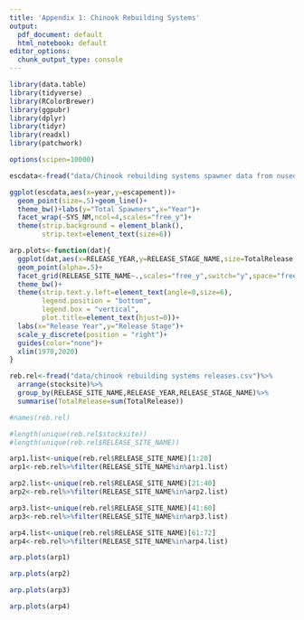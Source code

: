 ```yaml
---
title: 'Appendix 1: Chinook Rebuilding Systems'
output:
  pdf_document: default
  html_notebook: default
editor_options:
  chunk_output_type: console
---
```


```r

library(data.table)
library(tidyverse)
library(RColorBrewer)
library(ggpubr)
library(dplyr)
library(tidyr)
library(readxl)
library(patchwork)

options(scipen=10000)
```

\newpage

```r

escdata<-fread("data/Chinook rebuilding systems spawner data from nuseds revised.csv")

ggplot(escdata,aes(x=year,y=escapement))+
  geom_point(size=.5)+geom_line()+
  theme_bw()+labs(y="Total Spawners",x="Year")+
  facet_wrap(~SYS_NM,ncol=4,scales="free_y")+
  theme(strip.background = element_blank(),
        strip.text=element_text(size=6))

```

\newpage

```r
arp.plots<-function(dat){
  ggplot(dat,aes(x=RELEASE_YEAR,y=RELEASE_STAGE_NAME,size=TotalRelease,color=RELEASE_STAGE_NAME))+
  geom_point(alpha=.5)+
  facet_grid(RELEASE_SITE_NAME~.,scales="free_y",switch="y",space="free_y")+
  theme_bw()+
  theme(strip.text.y.left=element_text(angle=0,size=6),
        legend.position = "bottom",
        legend.box = "vertical",
        plot.title=element_text(hjust=0))+ 
  labs(x="Release Year",y="Release Stage")+
  scale_y_discrete(position = "right")+
  guides(color="none")+
  xlim(1970,2020)
}
```

```r
reb.rel<-fread("data/chinook rebuilding systems releases.csv")%>%
  arrange(stocksite)%>%
  group_by(RELEASE_SITE_NAME,RELEASE_YEAR,RELEASE_STAGE_NAME)%>%
  summarise(TotalRelease=sum(TotalRelease))

#names(reb.rel)

#length(unique(reb.rel$stocksite))
#length(unique(reb.rel$RELEASE_SITE_NAME))

arp1.list<-unique(reb.rel$RELEASE_SITE_NAME)[1:20]
arp1<-reb.rel%>%filter(RELEASE_SITE_NAME%in%arp1.list)

arp2.list<-unique(reb.rel$RELEASE_SITE_NAME)[21:40]
arp2<-reb.rel%>%filter(RELEASE_SITE_NAME%in%arp2.list)

arp3.list<-unique(reb.rel$RELEASE_SITE_NAME)[41:60]
arp3<-reb.rel%>%filter(RELEASE_SITE_NAME%in%arp3.list)

arp4.list<-unique(reb.rel$RELEASE_SITE_NAME)[61:72]
arp4<-reb.rel%>%filter(RELEASE_SITE_NAME%in%arp4.list)

```


```r
arp.plots(arp1)
```


```r
arp.plots(arp2)
```


```r
arp.plots(arp3)

```


```r
arp.plots(arp4)

```

